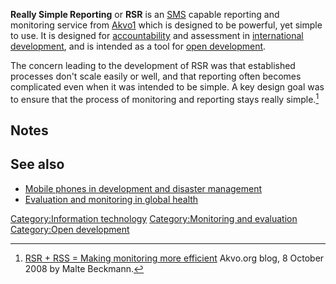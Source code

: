 '''Really Simple Reporting''' or '''RSR''' is an [[SMS]] capable reporting and monitoring service from [[Akvo]][http://www.akvo.org/] which is designed to be powerful, yet simple to use. It is designed for [[accountability]] and assessment in [[international development]], and is intended as a tool for [[open development]].

The concern leading to the development of RSR was that established processes don't scale easily or well, and that reporting often becomes complicated even when it was intended to be simple. A key design goal was to ensure that the process of monitoring and reporting stays really simple.<ref>[http://www.akvo.org/blog/?p=161 RSR + RSS = Making monitoring more efficient] Akvo.org blog, 8 October 2008 by Malte Beckmann.</ref>

== Notes ==
<small><references/></small>

== See also ==

* [[Mobile phones in development and disaster management]]
* [[Evaluation and monitoring in global health]]

{{stub}}
[[Category:Information technology]]
[[Category:Monitoring and evaluation]]
[[Category:Open development]]